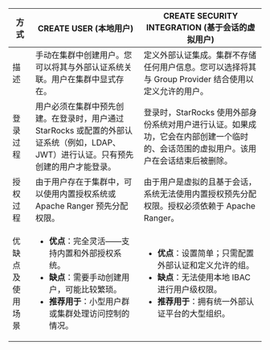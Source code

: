 
| 方式                   | CREATE USER (本地用户)                                   | CREATE SECURITY INTEGRATION (基于会话的虚拟用户)                |
| ---------------------- | ------------------------------------------------------ | ------------------------------------------------------------ |
| 描述                    | 手动在集群中创建用户。您可以将其与外部认证系统关联。用户在集群中显式存在。 | 定义外部认证集成。集群不存储任何用户信息。您可以选择将其与 Group Provider 结合使用以定义允许的用户。 |
| 登录过程                | 用户必须在集群中预先创建。在登录时，用户通过 StarRocks 或配置的外部认证系统（例如，LDAP、JWT）进行认证。只有预先创建的用户才能登录。 | 登录时，StarRocks 使用外部身份系统对用户进行认证。如果成功，它会在内部创建一个临时的、会话范围的虚拟用户。该用户在会话结束后被删除。 |
| 授权过程                | 由于用户存在于集群中，可以使用内置授权系统或 Apache Ranger 预先分配权限。 | 由于用户是虚拟的且基于会话，系统无法使用内置授权预先分配权限。授权必须依赖于 Apache Ranger。 |
| 优缺点及使用场景          | <ul><li>**优点**：完全灵活——支持内置和外部授权系统。</li><li>**缺点**：需要手动创建用户，可能比较繁琐。</li><li>**推荐用于**：小型用户群或集群处理访问控制的情况。</li></ul> | <ul><li>**优点**：设置简单；只需配置外部认证和定义允许的组。</li><li>**缺点**：无法使用本地 IBAC 进行用户级权限。</li><li>**推荐用于**：拥有统一外部认证平台的大型组织。</li></ul> |
